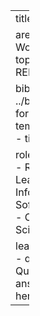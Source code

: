 ---
title: Best Practices

area:
  name: Working with Data
topic:
  name: REDCap

bibliography: ../bibliography.bib
format:
  html:
    template-partials:
      - title-block.html

roles:
  - Investigator
  - Research Leaders
  - Informaticist
  - Software Engineer
  - Clinician Scientist/Trainee

learning_objectives:
  - question: Question here
    answer: Answer here
---